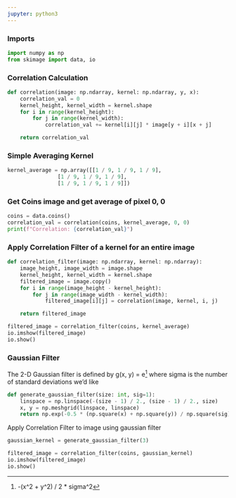```yaml
---
jupyter: python3
---
```


### Imports

```python
import numpy as np
from skimage import data, io
```

### Correlation Calculation

```python
def correlation(image: np.ndarray, kernel: np.ndarray, y, x):
    correlation_val = 0
    kernel_height, kernel_width = kernel.shape
    for i in range(kernel_height):
        for j in range(kernel_width):
            correlation_val += kernel[i][j] * image[y + i][x + j]

    return correlation_val
```

### Simple Averaging Kernel

```python
kernel_average = np.array([[1 / 9, 1 / 9, 1 / 9],
                [1 / 9, 1 / 9, 1 / 9],
                [1 / 9, 1 / 9, 1 / 9]])
```

### Get Coins image and get average of pixel 0, 0

```python
coins = data.coins()
correlation_val = correlation(coins, kernel_average, 0, 0)
print(f"Correlation: {correlation_val}")
```

### Apply Correlation Filter of a kernel for an entire image 

```python
def correlation_filter(image: np.ndarray, kernel: np.ndarray):
    image_height, image_width = image.shape
    kernel_height, kernel_width = kernel.shape
    filtered_image = image.copy()
    for i in range(image_height - kernel_height):
        for j in range(image_width - kernel_width):
            filtered_image[i][j] = correlation(image, kernel, i, j)

    return filtered_image
```


```python
filtered_image = correlation_filter(coins, kernel_average)
io.imshow(filtered_image)
io.show()
```


### Gaussian Filter
The 2-D Gaussian filter is defined by 
g(x, y) = e^[-(x^2 + y^2) / 2 * sigma^2]
where sigma is the number of standard deviations we'd like


```python
def generate_gaussian_filter(size: int, sig=1):
    linspace = np.linspace(-(size - 1) / 2., (size - 1) / 2., size)
    x, y = np.meshgrid(linspace, linspace)
    return np.exp(-0.5 * (np.square(x) + np.square(y)) / np.square(sig))
```

Apply Correlation Filter to image using gaussian filter

```python
gaussian_kernel = generate_gaussian_filter(3)

filtered_image = correlation_filter(coins, gaussian_kernel)
io.imshow(filtered_image)
io.show()
```
